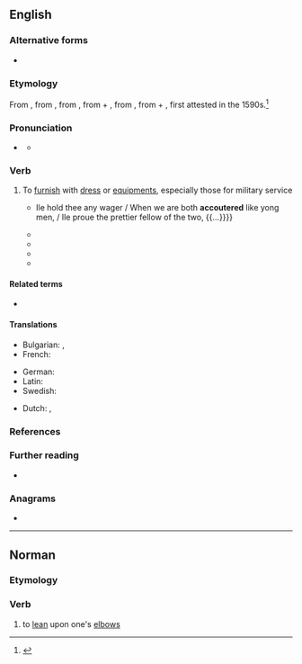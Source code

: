 ==English==

===Alternative forms===
* {{alter|en|accoutre||Commonwealth}}

===Etymology===
From {{bor|en|fr|accoutrer}}, from {{der|en|fro|acoustrer}}, from {{der|en|VL.|acconsūtūrāre||to equip with clothes}}, from {{der|en|la|ad|t=to}} + {{m|la|consūtūra|t=sewing, clothes}}, from {{der|en|la|cōnsuō||to sew together}}, from {{der|en|la|con-|t=together}} + {{m|la|suō|t=to sew}}, first attested in the 1590s.<ref>{{R:Etymonline}}</ref>

===Pronunciation===
* {{a|US}} {{IPA|en|/əˈku tɚ/}}
** {{audio|en|LL-Q1860 (eng)-Vealhurl-accouter.wav|Audio (UK)}}

===Verb===
{{en-verb}}

# {{lb|en|transitive}} To [[furnish]] with [[dress]] or [[equipment]]s, especially those for military service
#: {{syn|en|equip|attire|array|Thesaurus:clothe}}
#* {{RQ:Shakespeare Merchant of Venice|act=III|scene=iv|page=177|column=1|passage={{...}} Ile hold thee any wager / When we are both '''accoutered''' like yong men, / Ile proue the prettier fellow of the two, {{...}}}}
#* {{RQ:Shakespeare Julius Caesar|act=I|scene=ii|page=110|column=2|passage=Vpon the word, / '''Accoutred''' as I was, I plunged in,}}
#* {{quote-book|en|year=1693|editor=Walter Scott|authorlink=John Dryden|author=John Dryden|chapter=The Third Satire of Perseus|page=235|year_published=1808|title=The works of John Dryden|volume=13|pageurl=https://archive.org/details/worksofjohndryde13dryduoft/page/235/mode/1up|passage=For this, in rags '''accoutered''', are they seen, / And made the may-game of the public spleen?}}
#* {{quote-book|en|authorlink=William Wordsworth|author=William Wordsworth|title={{w|The Excursion}}|year=1814|chapter=[[s:en:The Excursion/Book 2|The Solitary]]|passage=Both while he trod the earth in humblest guise / '''Accoutred''' with his burthen and his staff;}}
#* {{quote-book|en|year=2022|title={{w|The Candy House (novel)|The Candy House}}|chapter=What the Forest Remembers|author=Jennifer Egan|authorlink=Jennifer Egan|passage=There is a leader—there is usually a leader when men leave their established perimeters—and today it is Quinn Davies, a tanned, open-faced man '''accoutered''' with artifacts of a Native American ancestry he wishes he possessed.}}

====Related terms====
* {{l|en|accouterment}}

====Translations====
{{trans-top|to furnish with dress or equipments}}
* Bulgarian: {{t+|bg|обличам}}, {{t+|bg|екипирам}}
* French: {{t+|fr|accoutrer}}
{{trans-mid}}
* German: {{t+|de|ausrüsten}}
* Latin: {{t|la|accustor}}
* Swedish: {{t+|sv|utrusta}}
{{trans-bottom}}

{{checktrans-top}}
* Dutch: {{t+|nl|voorzien}}, {{t+|nl|uitdossen}}
{{trans-mid}}
{{trans-bottom}}

===References===
<references/>

===Further reading===
* {{R:Lexico|accoutre}}

===Anagrams===
* {{anagrams|en|a=acceortu|accoutre|cocurate}}

----

==Norman==

===Etymology===
{{rfe|nrf}}

===Verb===
{{nrf-verb}}

# {{lb|nrf|Jersey|reflexive|s'accouter}} to [[lean]] upon one's [[elbow]]s